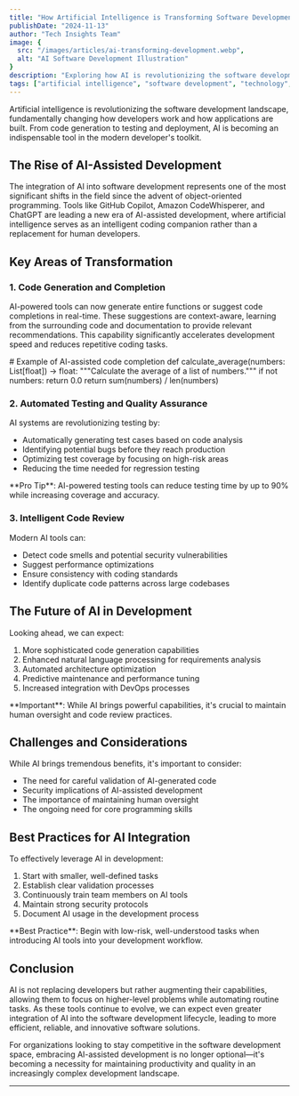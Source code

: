 ```yaml
---
title: "How Artificial Intelligence is Transforming Software Development"
publishDate: "2024-11-13"
author: "Tech Insights Team"
image: {
  src: "/images/articles/ai-transforming-development.webp",
  alt: "AI Software Development Illustration"
}
description: "Exploring how AI is revolutionizing the software development landscape, from code generation to testing and deployment."
tags: ["artificial intelligence", "software development", "technology", "programming"]
---
```



Artificial intelligence is revolutionizing the software development landscape, fundamentally changing how developers work and how applications are built. From code generation to testing and deployment, AI is becoming an indispensable tool in the modern developer's toolkit.

## The Rise of AI-Assisted Development

The integration of AI into software development represents one of the most significant shifts in the field since the advent of object-oriented programming. Tools like GitHub Copilot, Amazon CodeWhisperer, and ChatGPT are leading a new era of AI-assisted development, where artificial intelligence serves as an intelligent coding companion rather than a replacement for human developers.

## Key Areas of Transformation

### 1. Code Generation and Completion

AI-powered tools can now generate entire functions or suggest code completions in real-time. These suggestions are context-aware, learning from the surrounding code and documentation to provide relevant recommendations. This capability significantly accelerates development speed and reduces repetitive coding tasks.

<CodeBlock language="python">
# Example of AI-assisted code completion
def calculate_average(numbers: List[float]) -> float:
    """Calculate the average of a list of numbers."""
    if not numbers:
        return 0.0
    return sum(numbers) / len(numbers)
</CodeBlock>

### 2. Automated Testing and Quality Assurance

AI systems are revolutionizing testing by:
- Automatically generating test cases based on code analysis
- Identifying potential bugs before they reach production
- Optimizing test coverage by focusing on high-risk areas
- Reducing the time needed for regression testing

<Alert type="info">
  **Pro Tip**: AI-powered testing tools can reduce testing time by up to 90% while increasing coverage and accuracy.
</Alert>

### 3. Intelligent Code Review

Modern AI tools can:
- Detect code smells and potential security vulnerabilities
- Suggest performance optimizations
- Ensure consistency with coding standards
- Identify duplicate code patterns across large codebases

## The Future of AI in Development

Looking ahead, we can expect:
1. More sophisticated code generation capabilities
2. Enhanced natural language processing for requirements analysis
3. Automated architecture optimization
4. Predictive maintenance and performance tuning
5. Increased integration with DevOps processes

<Alert type="warning">
  **Important**: While AI brings powerful capabilities, it's crucial to maintain human oversight and code review practices.
</Alert>

## Challenges and Considerations

While AI brings tremendous benefits, it's important to consider:
- The need for careful validation of AI-generated code
- Security implications of AI-assisted development
- The importance of maintaining human oversight
- The ongoing need for core programming skills

## Best Practices for AI Integration

To effectively leverage AI in development:

1. Start with smaller, well-defined tasks
2. Establish clear validation processes
3. Continuously train team members on AI tools
4. Maintain strong security protocols
5. Document AI usage in the development process

<Alert type="tip">
  **Best Practice**: Begin with low-risk, well-understood tasks when introducing AI tools into your development workflow.
</Alert>

## Conclusion

AI is not replacing developers but rather augmenting their capabilities, allowing them to focus on higher-level problems while automating routine tasks. As these tools continue to evolve, we can expect even greater integration of AI into the software development lifecycle, leading to more efficient, reliable, and innovative software solutions.

For organizations looking to stay competitive in the software development space, embracing AI-assisted development is no longer optional—it's becoming a necessity for maintaining productivity and quality in an increasingly complex development landscape.

---

